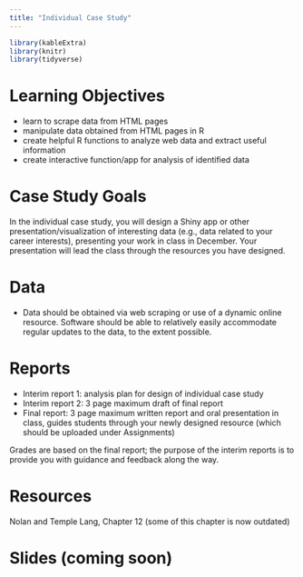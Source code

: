 ```yaml
---
title: "Individual Case Study"
---
```


```r
library(kableExtra)
library(knitr)
library(tidyverse)
```


# Learning Objectives

- learn to scrape data from HTML pages
- manipulate data obtained from HTML pages in R 
- create helpful R functions to analyze web data and extract useful information
- create interactive function/app for analysis of identified data

# Case Study Goals

In the individual case study, you will design a Shiny app or other presentation/visualization of interesting data (e.g., data related to your career interests), presenting your work in class in December. Your presentation will lead the class through the resources you have designed.




# Data

- Data should be obtained via web scraping or use of a dynamic online resource. Software should be able to relatively easily accommodate regular updates to the data, to the extent possible.

# Reports

- Interim report 1: analysis plan for design of individual case study
- Interim report 2: 3 page maximum draft of final report
- Final report: 3 page maximum written report and oral presentation in class, guides students through your newly designed resource (which should be uploaded under Assignments)

Grades are based on the final report; the purpose of the interim reports is to provide you with guidance and feedback along the way.


# Resources

Nolan and Temple Lang, Chapter 12 (some of this chapter is now outdated)


# Slides (coming soon)

<!---
[Exploratory Web Scraping: Jiurui based on sections through 12.3](decks/cs_indiv_2_deck.html)

[Web Scraping and Analysis: Jiurui based on 12.4-12.9](decks/cs_indiv_3_deck.html)

--->


